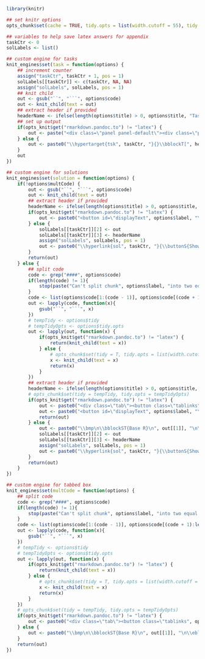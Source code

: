 ```r
library(knitr)

## set knitr options
opts_chunk$set(cache = TRUE, tidy.opts = list(width.cutoff = 55), tidy = F, fig.align = "center", fig.width = 5, fig.height = 5, multCode = F)

## variables to help save latex answers for appendix
taskCtr <- 0
solLabels <- list()

## custom engine for tasks
knit_engines$set(task = function(options) {
    ## increment counter
    assign("taskCtr", taskCtr + 1, pos = 1)
    solLabels[[taskCtr]] <- c(taskCtr, NA, NA)
    assign("solLabels", solLabels, pos = 1)
    ## knit child
    out <- gsub("``", "```", options$code)
    out <- knit_child(text = out)
    ## extract header if provided
    headerName <- ifelse(length(options$title) > 0, options$title, "Task")
    ## set up output
    if(opts_knit$get("rmarkdown.pandoc.to") != "latex") {
        out <- paste("<div class=\"panel panel-default\"><div class=\"panel-heading\">", headerName, "</div><div class=\"panel-body\">", out, "</div></div>")
    } else {
        out <- paste0("\\hypertarget{tsk", taskCtr, "}{}\\bblockT[", headerName, "]{\\phantomsection\\label{sol", taskCtr, "}", taskCtr, "}\n", out, "\n\\eblockT\n")
    }
    out
})

## custom engine for solutions
knit_engines$set(solution = function(options) {
    if(!options$multCode) {
        out <- gsub("``", "```", options$code)
        out <- knit_child(text = out)
        ## extract header if provided
        headerName <- ifelse(length(options$title) > 0, options$title, "Solution")
        if(opts_knit$get("rmarkdown.pandoc.to") != "latex") {
            out <- paste0("<button id=\"displayText", options$label, "\" onclick=\"javascript:toggle('", options$label, "');\">Show ", headerName, "</button>\n\n<div id=\"toggleText", options$label, "\" style=\"display: none\"><div class=\"panel panel-default\"><div class=\"panel-heading panel-heading1\"> ", headerName, " </div><div class=\"panel-body\">", out, "</div></div></div>\n")
        } else {
            solLabels[[taskCtr]][2] <- out
            solLabels[[taskCtr]][3] <- headerName
            assign("solLabels", solLabels, pos = 1)
            out <- paste0("\\hyperlink{sol", taskCtr, "}{\\buttonS{Show ", headerName, " on P\\colpageref{tsk", taskCtr, "}}}")
        }
        return(out)
    } else {
        ## split code
        code <- grep("####", options$code)
        if(length(code) != 1){
            stop(paste("Can't split chunk", options$label, "into two equal parts"))
        }
        code <- list(options$code[1:(code - 1)], options$code[(code + 1):length(options$code)])
        out <- lapply(code, function(x){
            gsub("``", "```", x)
        })
        # tempTidy <- options$tidy
        # tempTidyOpts <- options$tidy.opts
        out <- lapply(out, function(x) {
            if(opts_knit$get("rmarkdown.pandoc.to") != "latex") {
                return(knit_child(text = x))
            } else {
                # opts_chunk$set(tidy = T, tidy.opts = list(width.cutoff = 20))
                x <- knit_child(text = x)
                return(x)
            }
        })
        ## extract header if provided
        headerName <- ifelse(length(options$title) > 0, options$title, "Solution")
        # opts_chunk$set(tidy = tempTidy, tidy.opts = tempTidyOpts)
        if(opts_knit$get("rmarkdown.pandoc.to") != "latex") {
            out <- paste0("<div class=\"tab\"><button class=\"tablinks", options$label, " active\" onclick=\"javascript:openCode(event, 'baseR", options$label, "', '", options$label, "');\">Base R</button><button class=\"tablinks", options$label, "\" onclick=\"javascript:openCode(event, 'tidyverse", options$label, "', '", options$label, "');\"><tt>tidyverse</tt></button></div><div id=\"baseR", options$label, "\" class=\"tabcontent", options$label, "\">", out[[1]], "</div><div id=\"tidyverse", options$label, "\" class=\"tabcontent", options$label, "\">", out[[2]], "</div><script> javascript:hide('tidyverse", options$label, "') </script>")
            out <- paste0("<button id=\"displayText", options$label, "\" onclick=\"javascript:toggle('", options$label, "');\">Show ", headerName, "</button>\n\n<div id=\"toggleText", options$label, "\" style=\"display: none\"><div class=\"panel panel-default\"><div class=\"panel-heading panel-heading1\"> ", headerName, " </div><div class=\"panel-body\">", out, "</div></div></div>\n")
            return(out)
        } else {
            out <- paste0("\\bmp\n\\bblockST{Base R}\n", out[[1]], "\n\\eblockST\n\\emp\n\\hspace{0.01\\textwidth}\n\\bmp\\bblockST{\\texttt{tidyverse}}\n", out[[2]], "\n\\eblockST\n\\emp\n")
            solLabels[[taskCtr]][2] <- out
            solLabels[[taskCtr]][3] <- headerName
            assign("solLabels", solLabels, pos = 1)
            out <- paste0("\\hyperlink{sol", taskCtr, "}{\\buttonS{Show ", headerName, " on P\\colpageref{tsk", taskCtr, "}}}")
        }
        return(out)
    }
})

## custom engine for tabbed box
knit_engines$set(multCode = function(options) {
    ## split code
    code <- grep("####", options$code)
    if(length(code) != 1){
        stop(paste("Can't split chunk", options$label, "into two equal parts"))
    }
    code <- list(options$code[1:(code - 1)], options$code[(code + 1):length(options$code)])
    out <- lapply(code, function(x){
        gsub("``", "```", x)
    })
    # tempTidy <- options$tidy
    # tempTidyOpts <- options$tidy.opts
    out <- lapply(out, function(x) {
        if(opts_knit$get("rmarkdown.pandoc.to") != "latex") {
            return(knit_child(text = x))
        } else {
            # opts_chunk$set(tidy = T, tidy.opts = list(width.cutoff = 20))
            x <- knit_child(text = x)
            return(x)
        }
    })
    # opts_chunk$set(tidy = tempTidy, tidy.opts = tempTidyOpts)
    if(opts_knit$get("rmarkdown.pandoc.to") != "latex") {
        out <- paste0("<div class=\"tab\"><button class=\"tablinks", options$label, " active\" onclick=\"javascript:openCode(event, 'baseR", options$label, "', '", options$label, "');\">Base R</button><button class=\"tablinks", options$label, "\" onclick=\"javascript:openCode(event, 'tidyverse", options$label, "', '", options$label, "');\"><tt>tidyverse</tt></button></div><div id=\"baseR", options$label, "\" class=\"tabcontent", options$label, "\">", out[[1]], "</div><div id=\"tidyverse", options$label, "\" class=\"tabcontent", options$label, "\">", out[[2]], "</div><script> javascript:hide('tidyverse", options$label, "') </script>")
    } else {
        out <- paste0("\\bmp\n\\bblockST{Base R}\n", out[[1]], "\n\\eblockST\n\\emp\n\\hspace{0.01\\textwidth}\n\\bmp\\bblockST{\\texttt{tidyverse}}\n", out[[2]], "\n\\eblockST\n\\emp\n")
    }
    return(out)
})
```
